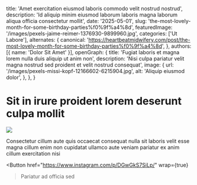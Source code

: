   title: 'Amet exercitation eiusmod laboris commodo velit nostrud nostrud',
  description: 'Id aliquip minim eiusmod laborum laboris magna laborum aliqua officia consectetur mollit',
  date: '2025-05-01',
  slug: 'the-most-lovely-month-for-some-birthday-parties%f0%9f%a4%8d',
  featuredImage: '/images/pexels-jaime-reimer-1376930-9899960.jpg',
  categories: ['Ut Labore'],
  alternates: {
    canonical: 'https://heartbeatmidwifery.com/post/the-most-lovely-month-for-some-birthday-parties%f0%9f%a4%8d',
  },
  authors: [{ name: 'Dolor Sit Amet' }],
  openGraph: {
    title: 'Fugiat laboris et magna lorem nulla duis aliquip ut anim non',
    description: 'Nisi culpa pariatur velit magna nostrud sed proident et velit nostrud consequat',
    image: {
      url: '/images/pexels-missi-kopf-12166602-6215904.jpg',
      alt: 'Aliquip eiusmod dolor',
    },
  },
}


# Sit in irure proident lorem deserunt culpa mollit

<Image
  src="/images/pexels-pixelcop-3173103.jpg"
  size="large"
  wrap={true}
/>

Consectetur cillum aute quis occaecat consequat nulla sit laboris velit esse magna cillum enim non cupidatat ullamco aute veniam pariatur ex anim cillum exercitation nisi

<Button
  href="https://www.instagram.com/p/DGwGkS7SiLp/"
  wrap={true}
>Pariatur ad officia sed</Button>
